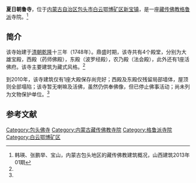 {{Infobox Tibetan Buddhist monastery
|name =夏日朝鲁寺
|image = 
|image size = 250px
|alt = 
|caption = 
|t=
|w=
|to = 
|ipa={{IPA|}}
|z=
|thdl=
|e=
|tc=夏日朝魯寺
|s=夏日朝鲁寺
|p=
|m=
|k=
|pushpin_map = 
|latd =  | latm =  | lats =  | latNS = 
|longd=  | longm= | longs =| longEW = 
|iso_region = 
|map_caption = 
|mapsize = 
|location_country = 中国
|location = {{CHN}}[[内蒙古自治区|内蒙古自治区]][[包头市|包头市]][[白云鄂博矿区|白云鄂博矿区]][[新宝镇|新宝镇]]
|coordinates_display =
|founded_by = 
|date_founded =
|date_renovated =
|sect = [[格鲁派|格鲁派]]
|mather =
|children =
|dedicated_to = 
|tulku =
|head_lama = 
|head_mgh =
|no._of_monks = 
|architecture = 
|festivals =
|footnotes = 
}}

'''夏日朝鲁寺'''，位于[[内蒙古自治区|内蒙古自治区]][[包头市|包头市]][[白云鄂博矿区|白云鄂博矿区]][[新宝镇|新宝镇]]，是一座[[藏传佛教|藏传佛教]][[格鲁派|格鲁派]]寺院。<ref name=han>韩瑛、张鹏举、宝山，内蒙古包头地区的藏传佛教建筑概况，山西建筑2013年01期</ref>

==简介==
该寺始建于[[清朝|清朝]][[乾隆|乾隆]]十三年（1748年）。鼎盛时期，该寺共有4个殿堂，分别为大雄宝殿，西殿（药师佛殿），东殿（波罗经殿），农乃殿（法会殿），此外还有1座活佛府。该寺主要建筑为藏式风格。<ref name=han/>

到2010年，该寺建筑仅有1座大殿保存尚完好；西殿及东殿仅残留局部墙体，屋顶则全部塌陷；该寺暂无喇嘛及活佛，虽然仍供奉佛像，但已停止佛事活动；尚未列为文物保护单位。<ref name=han/>

==参考文献==
{{reflist}}

[[Category:包头佛寺|Category:包头佛寺]] 
[[Category:内蒙古藏传佛教寺院|Category:内蒙古藏传佛教寺院]]
[[Category:格鲁派寺院|Category:格鲁派寺院]]
[[Category:白云鄂博矿区|Category:白云鄂博矿区]]